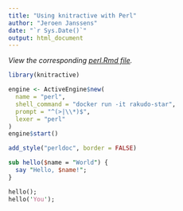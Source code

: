 ```yaml
---
title: "Using knitractive with Perl"
author: "Jeroen Janssens"
date: "`r Sys.Date()`"
output: html_document
---
```


*View the corresponding [perl.Rmd file](https://raw.githubusercontent.com/datascienceworkshops/knitractive/master/vignettes/examples/perl.Rmd).*

```r
library(knitractive)

engine <- ActiveEngine$new(
  name = "perl",
  shell_command = "docker run -it rakudo-star",
  prompt = "^(>|\\*)$",
  lexer = "perl"
)
engine$start()
```

```r
add_style("perldoc", border = FALSE)
```

```perl
sub hello($name = "World") {
  say "Hello, $name!";
}
```

```perl
hello();
hello('You');
```
